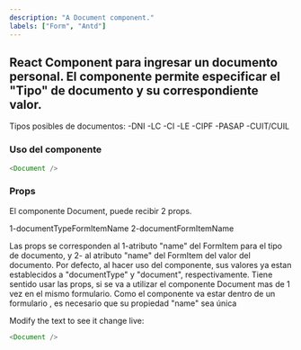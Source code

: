 ```yaml
---
description: "A Document component."
labels: ["Form", "Antd"]
---
```



## React Component para ingresar un documento personal. El componente permite especificar el "Tipo" de documento y su correspondiente valor.

Tipos posibles de documentos:
-DNI
-LC
-CI
-LE
-CIPF
-PASAP
-CUIT/CUIL

### Uso del componente

```js
<Document />
```

### Props

El componente Document, puede recibir 2 props.

1-documentTypeFormItemName
2-documentFormItemName

Las props se corresponden al 1-atributo "name" del FormItem para el tipo de documento, y 2- al atributo "name" del FormItem del valor del documento.
Por defecto, al hacer uso del componente, sus valores ya estan establecidos a "documentType" y "document", respectivamente.
Tiene sentido usar las props, si se va a utilizar el componente Document mas de 1 vez en el mismo formulario.
Como el componente va estar dentro de un formulario , es necesario que su propiedad "name" sea única

Modify the text to see it change live:

```js live
<Document />
```
